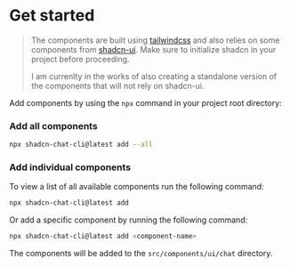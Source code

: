 # Get started

> The components are built using [tailwindcss](https://tailwindcss.com/docs/installation) and also relies on some components from [shadcn-ui](https://ui.shadcn.com/docs/installation).
> Make sure to initialize shadcn in your project before proceeding.
> 
> I am currenlty in the works of also creating a standalone version of the components that will not rely on shadcn-ui.

Add components by using the `npx` command in your project root directory:

### Add all components

```bash
npx shadcn-chat-cli@latest add --all
```

### Add individual components

To view a list of all available components run the following command:

```bash
npx shadcn-chat-cli@latest add
```

Or add a specific component by running the following command:

```bash
npx shadcn-chat-cli@latest add <component-name>
```

The components will be added to the `src/components/ui/chat` directory.